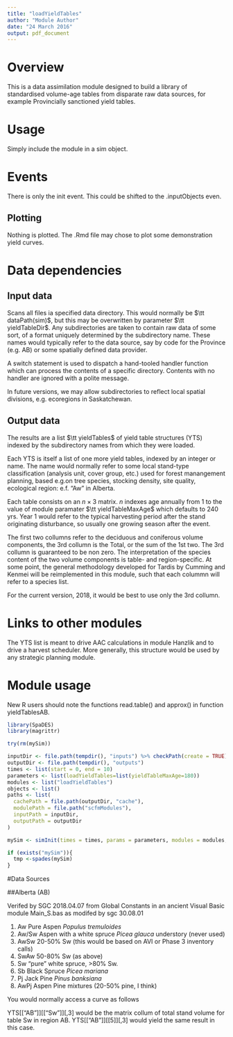 ---
title: "loadYieldTables"
author: "Module Author"
date: "24 March 2016"
output: pdf_document
---

# Overview

This is a data assimilation module designed to build a library of standardised volume-age tables from disparate raw data sources, for example Provincially sanctioned yield tables.


# Usage

Simply include the module in a sim object.

# Events

There is only the init event. This could be shifted to the .inputObjects even.

## Plotting

Nothing is plotted. The .Rmd file may chose to plot some demonstration yield curves.

# Data dependencies

## Input data

Scans all files ia specified data directory. This would normally be $\tt dataPath(sim)$, but this may be overwritten by parameter $\tt yieldTableDir$. Any subdirectories are taken to contain raw data of some sort, of a format uniquely determined by the subdirectory name. These names would typically refer to the data source, say by code for the Province (e.g. AB) or some spatially defined data provider.  

A switch statement is used to dispatch a hand-tooled handler function which can process the contents of a specific directory. Contents with no handler are ignored with a polite message.

In future versions, we may allow subdirectories to reflect local spatial divisions, e.g. ecoregions in Saskatchewan.

## Output data

The results are a list $\tt yieldTables$ of yield table structures (YTS) indexed by the subdirectory names from which they were loaded.

Each YTS is itself a list of one more yield tables, indexed by an integer or name. The name would normally refer to some local stand-type classification (analysis unit, cover group, etc.) used for forest manangement planning, based e.g.on tree species, stocking density, site quality, ecological region: e.f. "Aw" in Alberta.

Each table consists on an $n\times 3$ matrix. $n$ indexes age annually from 1 to the value of module paramater $\tt yieldTableMaxAge$ which defaults to 240 yrs. Year 1 would refer to the typical harvesting period after the stand originating disturbance, so usually one growing season after the event. 

The first two collumns refer to the deciduous and coniferous volume components, the 3rd collumn is the Total, or the sum of the 1st two. The 3rd collumn is guaranteed to be non zero. The interpretation of the species content of the two volume components is table- and region-specific. At some point, the general methodology developed for Tardis by Cumming and Kenmei will be reimplemented in this module, such that each colummn will refer to a species list.

For the current version, 2018, it would be best to use only the 3rd collumn.

# Links to other modules

The YTS list is meant to drive AAC calculations in module Hanzlik and to drive a harvest scheduler. More generally, this structure would be used by any strategic planning module.


# Module usage

New R users should note the functions read.table() and approx() in function yieldTablesAB.


```{r module_usage}
library(SpaDES)
library(magrittr)

try(rm(mySim))

inputDir <- file.path(tempdir(), "inputs") %>% checkPath(create = TRUE)
outputDir <- file.path(tempdir(), "outputs")
times <- list(start = 0, end = 10)
parameters <- list(loadYieldTables=list(yieldTableMaxAge=180))
modules <- list("loadYieldTables")
objects <- list()
paths <- list(
  cachePath = file.path(outputDir, "cache"),
  modulePath = file.path("scfmModules"),
  inputPath = inputDir,
  outputPath = outputDir
)

mySim <- simInit(times = times, params = parameters, modules = modules, paths = paths)

if (exists("mySim")){
  tmp <-spades(mySim)
}
```

#Data Sources

##Alberta (AB)

Verifed by SGC 2018.04.07 from Global Constants in an ancient Visual Basic module Main_S.bas as modifed by sgc 30.08.01

1. Aw     Pure Aspen _Populus tremuloides_
1. Aw/Sw  Aspen with a white spruce _Picea glauca_ understory (never used)
1. AwSw   20-50% Sw (this would be based on AVI or Phase 3 inventory calls)
1. SwAw   50-80% Sw (as above)
1. Sw    "pure" white spruce, >80% Sw.
1. Sb     Black Spruce _Picea mariana_
1. Pj     Jack Pine _Pinus banksiana_ 
1. AwPj   Aspen Pine mixtures (20-50% pine, I think)

You would normally access  a curve as follows

YTS[["AB"]][["Sw"]][,3] would be the matrix collum of total stand volume for table Sw in region AB.
YTS[["AB"]][[5]][,3] would yield the same result in this case.





